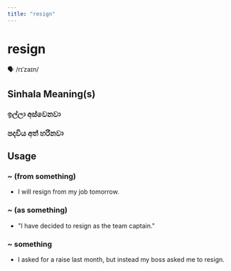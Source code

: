 ```yaml
---
title: "resign"
---
```


# resign

🗣️ /rɪˈzaɪn/

## Sinhala Meaning(s)

### ඉල්ලා අස්වෙනවා
### පදවිය අත් හරිනවා

## Usage

### ~ (from something)

- I will resign from my job tomorrow.


### ~ (as something)

- "I have decided to resign as the team captain."


### ~ something

- I asked for a raise last month, but instead my boss asked me to resign.

